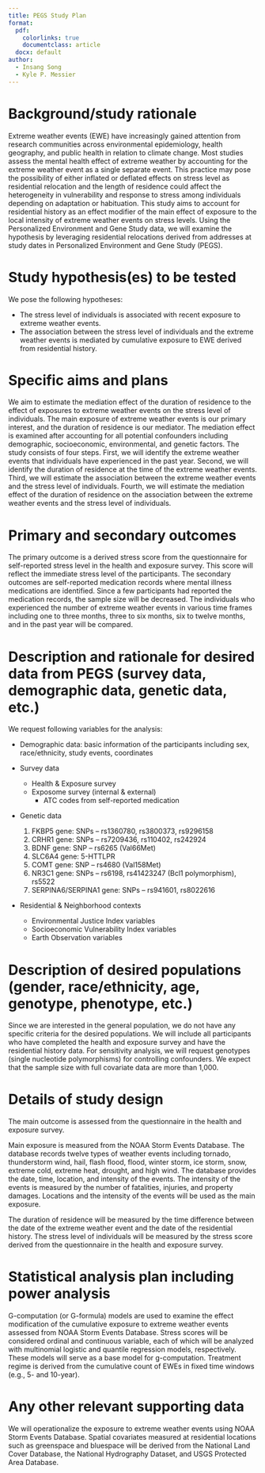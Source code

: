 ```yaml
---
title: PEGS Study Plan
format:
  pdf:
    colorlinks: true
    documentclass: article
  docx: default
author:
  - Insang Song
  - Kyle P. Messier
---
```



# Background/study rationale

Extreme weather events (EWE) have increasingly gained attention from research communities across environmental epidemiology, health geography, and public health in relation to climate change. Most studies assess the mental health effect of extreme weather by accounting for the extreme weather event as a single separate event. This practice may pose the possibility of either inflated or deflated effects on stress level as residential relocation and the length of residence could affect the heterogeneity in vulnerability and response to stress among individuals depending on adaptation or habituation. This study aims to account for residential history as an effect modifier of the main effect of exposure to the local intensity of extreme weather events on stress levels. Using the Personalized Environment and Gene Study data, we will examine the hypothesis by leveraging residential relocations derived from addresses at study dates in Personalized Environment and Gene Study (PEGS).


# Study hypothesis(es) to be tested
We pose the following hypotheses:

- The stress level of individuals is associated with recent exposure to extreme weather events.
- The association between the stress level of individuals and the extreme weather events is mediated by cumulative exposure to EWE derived from residential history.

# Specific aims and plans

We aim to estimate the mediation effect of the duration of residence to the effect of exposures to extreme weather events on the stress level of individuals. The main exposure of extreme weather events is our primary interest, and the duration of residence is our mediator. The mediation effect is examined after accounting for all potential confounders including demographic, socioeconomic, environmental, and genetic factors. The study consists of four steps. First, we will identify the extreme weather events that individuals have experienced in the past year. Second, we will identify the duration of residence at the time of the extreme weather events. Third, we will estimate the association between the extreme weather events and the stress level of individuals. Fourth, we will estimate the mediation effect of the duration of residence on the association between the extreme weather events and the stress level of individuals.


# Primary and secondary outcomes

The primary outcome is a derived stress score from the questionnaire for self-reported stress level in the health and exposure survey. This score will reflect the immediate stress level of the participants. The secondary outcomes are self-reported medication records where mental illness medications are identified. Since a few participants had reported the medication records, the sample size will be decreased. The individuals who experienced the number of extreme weather events in various time frames including one to three months, three to six months, six to twelve months, and in the past year will be compared.

# Description and rationale for desired data from PEGS (survey data, demographic data, genetic data, etc.)

We request following variables for the analysis:

- Demographic data: basic information of the participants including sex, race/ethnicity, study events, coordinates

- Survey data
  - Health & Exposure survey
  - Exposome survey (internal & external)
    - ATC codes from self-reported medication

- Genetic data
  1. FKBP5 gene: SNPs -- rs1360780, rs3800373, rs9296158
  2. CRHR1 gene: SNPs -- rs7209436, rs110402, rs242924
  3. BDNF gene: SNP -- rs6265 (Val66Met)
  4. SLC6A4 gene: 5-HTTLPR
  5. COMT gene: SNP -- rs4680 (Val158Met)
  6. NR3C1 gene: SNPs -- rs6198, rs41423247 (Bcl1 polymorphism), rs5522
  7. SERPINA6/SERPINA1 gene: SNPs -- rs941601, rs8022616

- Residential & Neighborhood contexts
  - Environmental Justice Index variables
  - Socioeconomic Vulnerability Index variables
  - Earth Observation variables


# Description of desired populations (gender, race/ethnicity, age, genotype, phenotype, etc.)

Since we are interested in the general population, we do not have any specific criteria for the desired populations. We will include all participants who have completed the health and exposure survey and have the residential history data. For sensitivity analysis, we will request genotypes (single nucleotide polymorphisms) for controlling confounders. We expect that the sample size with full covariate data are more than 1,000.



# Details of study design

The main outcome is assessed from the questionnaire in the health and exposure survey.


Main exposure is measured from the NOAA Storm Events Database. The database records twelve types of weather events including tornado, thunderstorm wind, hail, flash flood, flood, winter storm, ice storm, snow, extreme cold, extreme heat, drought, and high wind. The database provides the date, time, location, and intensity of the events. The intensity of the events is measured by the number of fatalities, injuries, and property damages. Locations and the intensity of the events will be used as the main exposure.

The duration of residence will be measured by the time difference between the date of the extreme weather event and the date of the residential history. The stress level of individuals will be measured by the stress score derived from the questionnaire in the health and exposure survey.
 


# Statistical analysis plan including power analysis
G-computation (or G-formula) models are used to examine the effect modification of the cumulative exposure to extreme weather events assessed from NOAA Storm Events Database. Stress scores will be considered ordinal and continuous variable, each of which will be analyzed with multinomial logistic and quantile regression models, respectively. These models will serve as a base model for g-computation. Treatment regime is derived from the cumulative count of EWEs in fixed time windows (e.g., 5- and 10-year).


# Any other relevant supporting data

We will operationalize the exposure to extreme weather events using NOAA Storm Events Database. Spatial covariates measured at residential locations such as greenspace and bluespace will be derived from the National Land Cover Database, the National Hydrography Dataset, and USGS Protected Area Database.